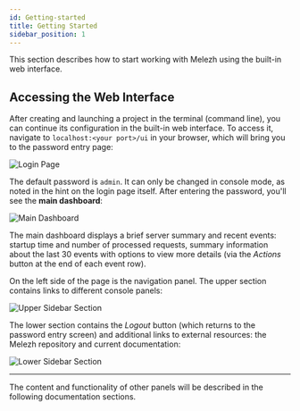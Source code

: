 ```yaml
---
id: Getting-started
title: Getting Started
sidebar_position: 1
---
```


This section describes how to start working with Melezh using the built-in web interface.

## Accessing the Web Interface

After creating and launching a project in the terminal (command line), you can continue its configuration in the built-in web interface. To access it, navigate to `localhost:<your port>/ui` in your browser, which will bring you to the password entry page:

![Login Page](../../../../static/img/Docs/Melezh/en/6.png)

The default password is `admin`. It can only be changed in console mode, as noted in the hint on the login page itself. After entering the password, you'll see the **main dashboard**:

![Main Dashboard](../../../../static/img/Docs/Melezh/en/7.png)

The main dashboard displays a brief server summary and recent events: startup time and number of processed requests, summary information about the last 30 events with options to view more details (via the *Actions* button at the end of each event row).

On the left side of the page is the navigation panel. The upper section contains links to different console panels:

![Upper Sidebar Section](../../../../static/img/Docs/Melezh/en/8.png)

The lower section contains the *Logout* button (which returns to the password entry screen) and additional links to external resources: the Melezh repository and current documentation:

![Lower Sidebar Section](../../../../static/img/Docs/Melezh/en/9.png)

<hr/>

The content and functionality of other panels will be described in the following documentation sections.